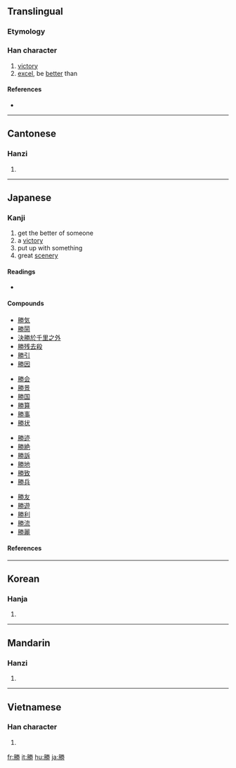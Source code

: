 {{also|胜}}
==Translingual==

===Etymology===
{{Han compound|朕|力|c1=p|c2=s|t2=strength|ls=psc}}

===Han character===
{{Han char|rn=19|rad=力|as=10|sn=12|four=7922<sub>7</sub>|canj=月火手尸 (BFQS)}}

# [[victory]]
# [[excel]], be [[better]] than

====References====
* {{Han ref|kx=0148.310|dkj=02409|dj=0335.100|hdz=32090.130|uh=52DD|ud=21213|bh=B3D3|bd=46035}}

----

==Cantonese==

===Hanzi===
{{yue-hanzi|jyut=|y=sing1, sing3}}

# {{defn|Cantonese|sort=力10}}

----

==Japanese==

===Kanji===
{{ja-kanji|grade=3|rs=力10}}

# get the better of someone
# a [[victory]]
# put up with something
# great [[scenery]]

====Readings====
* {{ja-readings|on=[[しょう]] (shō)|kun=[[かつ]] (katsu), [[かち]] (kachi), [[まさる]] (masaru), [[たえる]] (taeru), [[すぐれる]] (sugureru)|nadzuke=[[かち]] (kachi), [[かつ]] (katsu), [[すぐる]] (suguru), [[すぐれ]] (sugure), [[すぐろ]] (suguro), [[とう]] (tō), [[のり]] (nori), [[まさ]] (masa), [[まさる]] (masaru), [[ます]] (masu), [[よし]] (yoshi)}}

====Compounds====
{{top4}}
* [[勝気]]
* [[勝鬨]]
* [[決勝於千里之外]]
* [[勝残去殺]]
* [[勝引]]
* [[勝因]]
{{mid4}}
* [[勝会]]
* [[勝景]]
* [[勝国]]
* [[勝算]]
* [[勝事]]
* [[勝状]]
{{mid4}}
* [[勝迹]]
* [[勝絶]]
* [[勝訴]]
* [[勝地]]
* [[勝致]]
* [[勝兵]]
{{mid4}}
* [[勝友]]
* [[勝遊]]
* [[勝利]]
* [[勝流]]
* [[勝麗]]
{{bottom}}

====References====
{{ja-kref|a|3001|8F9F|3E21}}

----

==Korean==

===Hanja===
{{ko-hanja|hangeul=승|rv=seung|mr=sŭng}}

# {{defn|Korean|sort=力10}}

----

==Mandarin==

===Hanzi===
{{cmn-hanzi|sim=胜|pin=[[shèng]] ([[sheng4]])|wg=sheng<sup>4</sup>}}

# {{defn|Mandarin|sort=力10}}

----

==Vietnamese==

===Han character===
{{vi-hantu|[[thắng]], [[sền]]|rs=力10}}

# {{defn|Vietnamese|sort=力10}}

[[fr:勝]]
[[it:勝]]
[[hu:勝]]
[[ja:勝]]